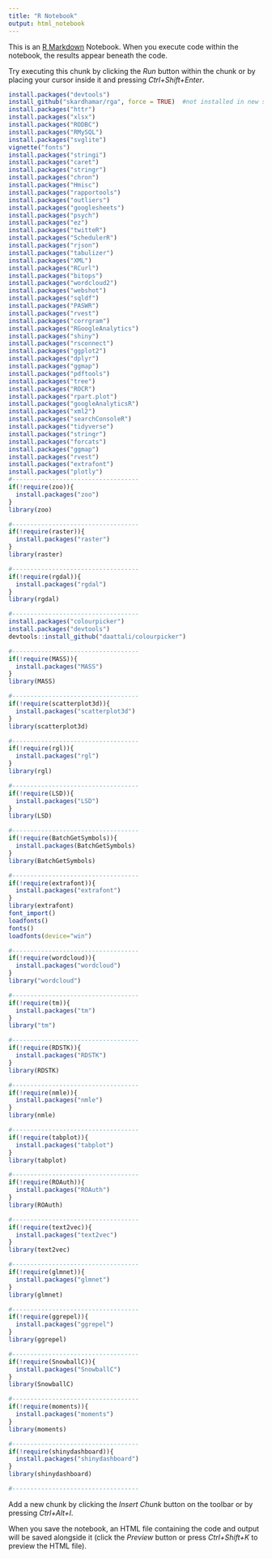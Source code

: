 ```yaml
---
title: "R Notebook"
output: html_notebook
---
```


This is an [R Markdown](http://rmarkdown.rstudio.com) Notebook. When you execute code within the notebook, the results appear beneath the code. 

Try executing this chunk by clicking the *Run* button within the chunk or by placing your cursor inside it and pressing *Ctrl+Shift+Enter*. 

```r

install.packages("devtools")
install_github("skardhamar/rga", force = TRUE)  #not installed in new system
install.packages("httr")
install.packages("xlsx")
install.packages("RODBC")
install.packages("RMySQL")
install.packages("svglite")
vignette("fonts")
install.packages("stringi")
install.packages("caret")
install.packages("stringr")
install.packages("chron")
install.packages("Hmisc")
install.packages("rapportools")
install.packages("outliers")
install.packages("googlesheets")
install.packages("psych")
install.packages("ez")
install.packages("twitteR")
install.packages("SchedulerR")
install.packages("rjson")
install.packages("tabulizer")
install.packages("XML")
install.packages("RCurl")
install.packages("bitops")
install.packages("wordcloud2")
install.packages("webshot")
install.packages("sqldf")
install.packages("PASWR")
install.packages("rvest")
install.packages("corrgram")
install.packages("RGoogleAnalytics")
install.packages("shiny")
install.packages("rsconnect")
install.packages("ggplot2")
install.packages("dplyr")
install.packages("ggmap")
install.packages("pdftools")
install.packages("tree")
install.packages("ROCR")
install.packages("rpart.plot")
install.packages("googleAnalyticsR")
install.packages("xml2")
install.packages("searchConsoleR")
install.packages("tidyverse")
install.packages("stringr")
install.packages("forcats")
install.packages("ggmap")
install.packages("rvest")
install.packages("extrafont")
install.packages("plotly")
#-----------------------------------
if(!require(zoo)){
  install.packages("zoo")
}
library(zoo)

#-----------------------------------
if(!require(raster)){
  install.packages("raster")
}
library(raster)

#-----------------------------------
if(!require(rgdal)){
  install.packages("rgdal")
}
library(rgdal)

#-----------------------------------
install.packages("colourpicker")
install.packages("devtools")
devtools::install_github("daattali/colourpicker")

#-----------------------------------
if(!require(MASS)){
  install.packages("MASS")
}
library(MASS)

#-----------------------------------
if(!require(scatterplot3d)){
  install.packages("scatterplot3d")
}
library(scatterplot3d)

#-----------------------------------
if(!require(rgl)){
  install.packages("rgl")
}
library(rgl)

#-----------------------------------
if(!require(LSD)){
  install.packages("LSD")
}
library(LSD)

#-----------------------------------
if(!require(BatchGetSymbols)){
  install.packages(BatchGetSymbols)
}
library(BatchGetSymbols)

#-----------------------------------
if(!require(extrafont)){
  install.packages("extrafont")
}
library(extrafont)
font_import()
loadfonts()
fonts()
loadfonts(device="win")

#-----------------------------------
if(!require(wordcloud)){
  install.packages("wordcloud")
}
library("wordcloud")

#-----------------------------------
if(!require(tm)){
  install.packages("tm")
}
library("tm")

#-----------------------------------
if(!require(RDSTK)){
  install.packages("RDSTK")
}
library(RDSTK)

#-----------------------------------
if(!require(nmle)){
  install.packages("nmle")
}
library(nmle)

#-----------------------------------
if(!require(tabplot)){
  install.packages("tabplot")
}
library(tabplot)

#-----------------------------------
if(!require(ROAuth)){
  install.packages("ROAuth")
}
library(ROAuth)

#-----------------------------------
if(!require(text2vec)){
  install.packages("text2vec")
}
library(text2vec)

#-----------------------------------
if(!require(glmnet)){
  install.packages("glmnet")
}
library(glmnet)

#-----------------------------------
if(!require(ggrepel)){
  install.packages("ggrepel")
}
library(ggrepel)

#-----------------------------------
if(!require(SnowballC)){
  install.packages("SnowballC")
}
library(SnowballC)

#-----------------------------------
if(!require(moments)){
  install.packages("moments")
}
library(moments)

#-----------------------------------
if(!require(shinydashboard)){
  install.packages("shinydashboard")
}
library(shinydashboard)

#-----------------------------------
```

Add a new chunk by clicking the *Insert Chunk* button on the toolbar or by pressing *Ctrl+Alt+I*.

When you save the notebook, an HTML file containing the code and output will be saved alongside it (click the *Preview* button or press *Ctrl+Shift+K* to preview the HTML file).

